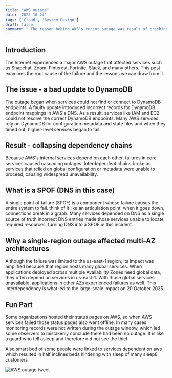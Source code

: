 ```yaml
--- 
title: "AWS outage"
date: '2025-10-24'
tags: ['Cloud', 'System Design']
draft: false
summary: " The reason behind AWS's recent outage was result of crashing of a SPOF (single point of failure) of the AWS system leading to cascading failure of services and what can we learn from it."
---
```


## Introduction

The Internet experienced a major AWS outage that affected services such as Snapchat, Zoom, Pinterest, Fortnite, Slack, and many others. This post examines the root cause of the failure and the lessons we can draw from it.

## The issue - a bad update to DynamoDB

The outage began when services could not find or connect to DynamoDB endpoints. A faulty update introduced incorrect records for DynamoDB endpoint mappings in AWS's DNS. As a result, services like IAM and EC2 could not resolve the correct DynamoDB endpoints. Many AWS services rely on DynamoDB for configuration metadata and state files and when they timed out, higher-level services began to fail.

## Result - collapsing dependency chains

Because AWS's internal services depend on each other, failures in core services caused cascading outages. Interdependent chains broke as services that relied on global configuration or metadata were unable to proceed, causing widespread unavailability.

## What is a SPOF (DNS in this case)

A single point of failure (SPOF) is a component whose failure causes the entire system to fail. think of it like an articulation point: when it goes down, connections break in a graph. Many services depended on DNS as a single source of truth incorrect DNS entries made those services unable to locate required resources, turning DNS into a SPOF in this incident.

## Why a single-region outage affected multi-AZ architectures

Although the failure was limited to the us-east-1 region, its impact was amplified because that region hosts many global services. When applications deployed across multiple Availability Zones need global data, they often depend on services in us-east-1. With those global services unavailable, applications in other AZs experienced failures as well. This interdependency is what led to the large-scale impact on 20 October 2025.

## Fun Part 
Some organizations hosted their status pages on AWS, so when AWS services failed those status pages also went offline. In many cases monitoring records were not written during the outage window, which led some observers to mistakenly conclude there had been no outage. It is like a guard who fell asleep and therefore did not see the thief. 

Also smart bed of some people were linked to services dependent on aws which resulted in half inclines beds hindering with sleep of many sleep8 customers

![AWS outage tweet](/static/images/bed_tweet.png)